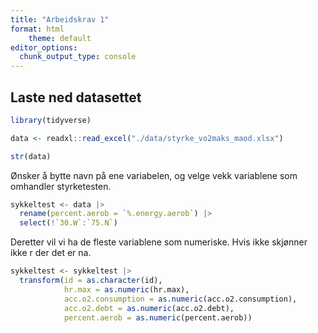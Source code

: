 ```yaml
---
title: "Arbeidskrav 1"
format: html
    theme: default
editor_options: 
  chunk_output_type: console
---
```



## Laste ned datasettet
```r
library(tidyverse)

data <- readxl::read_excel("./data/styrke_vo2maks_maod.xlsx")

str(data)
```


Ønsker å bytte navn på ene variabelen, og velge vekk variablene som omhandler styrketesten. 
```r
sykkeltest <- data |> 
  rename(percent.aerob = `%.energy.aerob`) |> 
  select(!`30.W`:`75.N`)
```


Deretter vil vi ha de fleste variablene som numeriske. 
Hvis ikke skjønner ikke r der det er na. 

```r
sykkeltest <- sykkeltest |> 
  transform(id = as.character(id), 
            hr.max = as.numeric(hr.max), 
            acc.o2.consumption = as.numeric(acc.o2.consumption), 
            acc.o2.debt = as.numeric(acc.o2.debt), 
            percent.aerob = as.numeric(percent.aerob)) 
```


